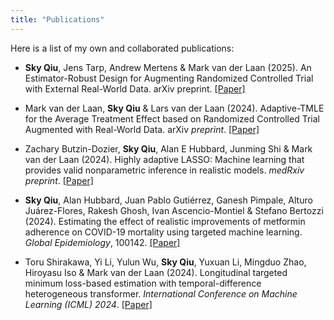 ```yaml
---
title: "Publications"
---
```


Here is a list of my own and collaborated publications:

-   **Sky Qiu**, Jens Tarp, Andrew Mertens & Mark van der Laan (2025). An Estimator-Robust Design for Augmenting Randomized Controlled Trial with External Real-World Data. arXiv preprint. [\[Paper\]](https://arxiv.org/abs/2501.17835)

<!-- -->

-   Mark van der Laan, **Sky Qiu** & Lars van der Laan (2024). Adaptive-TMLE for the Average Treatment Effect based on Randomized Controlled Trial Augmented with Real-World Data. arXiv *preprint*. [\[Paper\]](https://arxiv.org/abs/2405.07186)

-   Zachary Butzin-Dozier, **Sky Qiu**, Alan E Hubbard, Junming Shi & Mark van der Laan (2024). Highly adaptive LASSO: Machine learning that provides valid nonparametric inference in realistic models. *medRxiv preprint*. [\[Paper\]](https://www.medrxiv.org/content/10.1101/2024.10.18.24315778v1)

-   **Sky Qiu**, Alan Hubbard, Juan Pablo Gutiérrez, Ganesh Pimpale, Alturo Juárez-Flores, Rakesh Ghosh, Ivan Ascencio-Montiel & Stefano Bertozzi (2024). Estimating the effect of realistic improvements of metformin adherence on COVID-19 mortality using targeted machine learning. *Global Epidemiology*, 100142. [\[Paper\]](https://doi.org/10.1016/j.gloepi.2024.100142)

-   Toru Shirakawa, Yi Li, Yulun Wu, **Sky Qiu**, Yuxuan Li, Mingduo Zhao, Hiroyasu Iso & Mark van der Laan (2024). Longitudinal targeted minimum loss-based estimation with temporal-difference heterogeneous transformer. *International Conference on Machine Learning (ICML) 2024*. [\[Paper\]](https://arxiv.org/abs/2404.04399)
